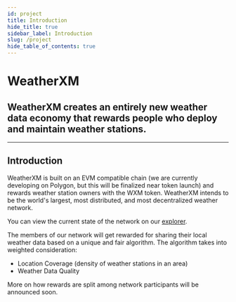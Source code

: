 ```yaml
---
id: project
title: Introduction
hide_title: true
sidebar_label: Introduction
slug: /project
hide_table_of_contents: true
---
```



<div class="row">
  <div class="col col--8">
    <div>
      <h1>WeatherXM</h1>
      <h2 className="subtitle">
        WeatherXM creates an entirely new weather data economy that rewards
        people who deploy and maintain weather stations.
      </h2>
    </div>
  </div>
</div>

<hr />

## Introduction

WeatherXM is built on an EVM compatible chain (we are currently developing on Polygon, but this will be finalized near token launch) and rewards weather station owners with the WXM token. WeatherXM intends to be the world's largest, most distributed, and most decentralized weather network.

You can view the current state of the network on our [explorer](https://explorer.weatherxm.com).

The members of our network will get rewarded for sharing their local weather data based on a unique and fair algorithm. The algorithm takes into weighted consideration:

- Location Coverage (density of weather stations in an area)
- Weather Data Quality

More on how rewards are split among network participants will be announced soon.
